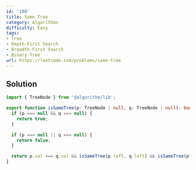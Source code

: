 ```yaml
---
id: '100'
title: Same Tree
category: Algorithms
difficulty: Easy
tags:
- Tree
- Depth-First Search
- Breadth-First Search
- Binary Tree
url: https://leetcode.com/problems/same-tree
---
```


## Solution

```typescript filename="solution.ts" copy
import { TreeNode } from '@algorithm/lib';

export function isSameTree(p: TreeNode | null, q: TreeNode | null): boolean {
  if (p === null && q === null) {
    return true;
  }

  if (p === null || q === null) {
    return false;
  }

  return p.val === q.val && isSameTree(p.left, q.left) && isSameTree(p.right, q.right);
}
```

